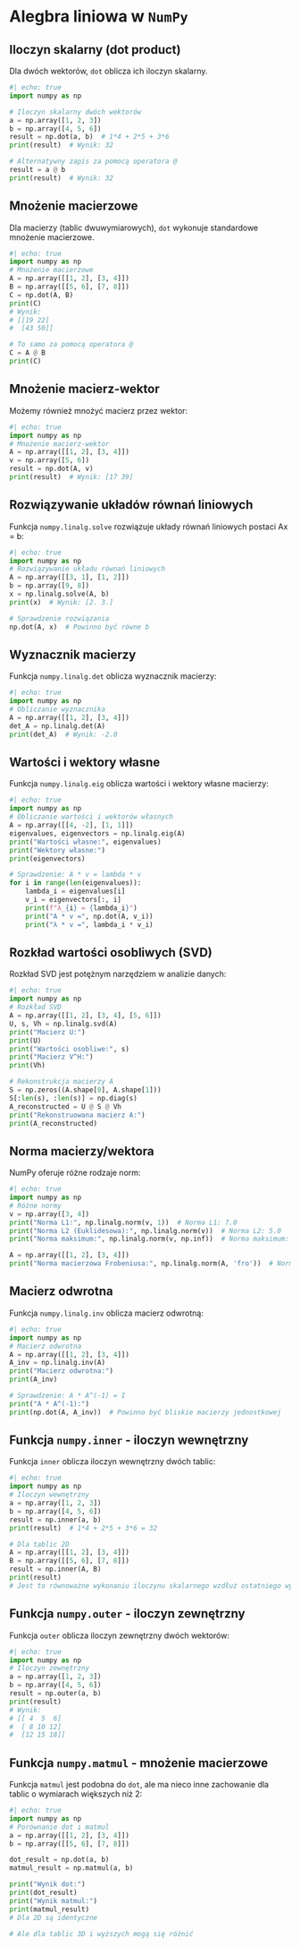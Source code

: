 # Alegbra liniowa w `NumPy`



## Iloczyn skalarny (dot product)

Dla dwóch wektorów, `dot` oblicza ich iloczyn skalarny.

```python
#| echo: true
import numpy as np

# Iloczyn skalarny dwóch wektorów
a = np.array([1, 2, 3])
b = np.array([4, 5, 6])
result = np.dot(a, b)  # 1*4 + 2*5 + 3*6
print(result)  # Wynik: 32

# Alternatywny zapis za pomocą operatora @
result = a @ b
print(result)  # Wynik: 32
```

## Mnożenie macierzowe

Dla macierzy (tablic dwuwymiarowych), `dot` wykonuje standardowe mnożenie macierzowe.

```python
#| echo: true
import numpy as np
# Mnożenie macierzowe
A = np.array([[1, 2], [3, 4]])
B = np.array([[5, 6], [7, 8]])
C = np.dot(A, B)
print(C)
# Wynik:
# [[19 22]
#  [43 50]]

# To samo za pomocą operatora @
C = A @ B
print(C)
```

## Mnożenie macierz-wektor

Możemy również mnożyć macierz przez wektor:

```python
#| echo: true
import numpy as np
# Mnożenie macierz-wektor
A = np.array([[1, 2], [3, 4]])
v = np.array([5, 6])
result = np.dot(A, v)
print(result)  # Wynik: [17 39]
```


## Rozwiązywanie układów równań liniowych

Funkcja `numpy.linalg.solve` rozwiązuje układy równań liniowych postaci Ax = b:

```python
#| echo: true
import numpy as np
# Rozwiązywanie układu równań liniowych
A = np.array([[3, 1], [1, 2]])
b = np.array([9, 8])
x = np.linalg.solve(A, b)
print(x)  # Wynik: [2. 3.]

# Sprawdzenie rozwiązania
np.dot(A, x)  # Powinno być równe b
```

## Wyznacznik macierzy

Funkcja `numpy.linalg.det` oblicza wyznacznik macierzy:

```python
#| echo: true
import numpy as np
# Obliczanie wyznacznika
A = np.array([[1, 2], [3, 4]])
det_A = np.linalg.det(A)
print(det_A)  # Wynik: -2.0
```

## Wartości i wektory własne

Funkcja `numpy.linalg.eig` oblicza wartości i wektory własne macierzy:

```python
#| echo: true
import numpy as np
# Obliczanie wartości i wektorów własnych
A = np.array([[4, -2], [1, 1]])
eigenvalues, eigenvectors = np.linalg.eig(A)
print("Wartości własne:", eigenvalues)
print("Wektory własne:")
print(eigenvectors)

# Sprawdzenie: A * v = lambda * v
for i in range(len(eigenvalues)):
    lambda_i = eigenvalues[i]
    v_i = eigenvectors[:, i]
    print(f"λ_{i} = {lambda_i}")
    print("A * v =", np.dot(A, v_i))
    print("λ * v =", lambda_i * v_i)
```

## Rozkład wartości osobliwych (SVD)

Rozkład SVD jest potężnym narzędziem w analizie danych:

```python
#| echo: true
import numpy as np
# Rozkład SVD
A = np.array([[1, 2], [3, 4], [5, 6]])
U, s, Vh = np.linalg.svd(A)
print("Macierz U:")
print(U)
print("Wartości osobliwe:", s)
print("Macierz V^H:")
print(Vh)

# Rekonstrukcja macierzy A
S = np.zeros((A.shape[0], A.shape[1]))
S[:len(s), :len(s)] = np.diag(s)
A_reconstructed = U @ S @ Vh
print("Rekonstruowana macierz A:")
print(A_reconstructed)
```

## Norma macierzy/wektora

NumPy oferuje różne rodzaje norm:

```python
#| echo: true
import numpy as np
# Różne normy
v = np.array([3, 4])
print("Norma L1:", np.linalg.norm(v, 1))  # Norma L1: 7.0
print("Norma L2 (Euklidesowa):", np.linalg.norm(v))  # Norma L2: 5.0
print("Norma maksimum:", np.linalg.norm(v, np.inf))  # Norma maksimum: 4.0

A = np.array([[1, 2], [3, 4]])
print("Norma macierzowa Frobeniusa:", np.linalg.norm(A, 'fro'))  # Norma Frobeniusa: 5.477...
```

## Macierz odwrotna

Funkcja `numpy.linalg.inv` oblicza macierz odwrotną:

```python
#| echo: true
import numpy as np
# Macierz odwrotna
A = np.array([[1, 2], [3, 4]])
A_inv = np.linalg.inv(A)
print("Macierz odwrotna:")
print(A_inv)

# Sprawdzenie: A * A^(-1) = I
print("A * A^(-1):")
print(np.dot(A, A_inv))  # Powinno być bliskie macierzy jednostkowej
```


## Funkcja `numpy.inner` - iloczyn wewnętrzny

Funkcja `inner` oblicza iloczyn wewnętrzny dwóch tablic:

```python
#| echo: true
import numpy as np
# Iloczyn wewnętrzny
a = np.array([1, 2, 3])
b = np.array([4, 5, 6])
result = np.inner(a, b)
print(result)  # 1*4 + 2*5 + 3*6 = 32

# Dla tablic 2D
A = np.array([[1, 2], [3, 4]])
B = np.array([[5, 6], [7, 8]])
result = np.inner(A, B)
print(result)
# Jest to równoważne wykonaniu iloczynu skalarnego wzdłuż ostatniego wymiaru
```

## Funkcja `numpy.outer` - iloczyn zewnętrzny

Funkcja `outer` oblicza iloczyn zewnętrzny dwóch wektorów:

```python
#| echo: true
import numpy as np
# Iloczyn zewnętrzny
a = np.array([1, 2, 3])
b = np.array([4, 5, 6])
result = np.outer(a, b)
print(result)
# Wynik:
# [[ 4  5  6]
#  [ 8 10 12]
#  [12 15 18]]
```

## Funkcja `numpy.matmul` - mnożenie macierzowe

Funkcja `matmul` jest podobna do `dot`, ale ma nieco inne zachowanie dla tablic o wymiarach większych niż 2:

```python
#| echo: true
import numpy as np
# Porównanie dot i matmul
a = np.array([[1, 2], [3, 4]])
b = np.array([[5, 6], [7, 8]])

dot_result = np.dot(a, b)
matmul_result = np.matmul(a, b)

print("Wynik dot:")
print(dot_result)
print("Wynik matmul:")
print(matmul_result)
# Dla 2D są identyczne

# Ale dla tablic 3D i wyższych mogą się różnić
```
